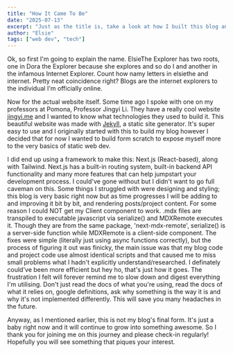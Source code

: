 ```yaml
---
title: "How It Came To Be"
date: "2025-07-13"
excerpt: "Just as the title is, take a look at how I built this blog and the choices I made."
author: "Elsie"
tags: ["web dev", "tech"]
---
```


Ok, so first I'm going to explain the name. ElsieThe Explorer has two roots, one in Dora the Explorer because she explores and so do I and another in the infamous Internet Explorer. Count how namy letters in elsiethe and internet. Pretty neat coincidence right? Blogs are the internet explorers to the individual I'm officially online.

Now for the actual website itself. Some time ago I spoke with one on my professors at Pomona, Professor Jingyi Li. They have a really cool website [jingyi.me](https://jingyi.me) and I wanted to know what technologies they used to build it. This beautiful website was made with [Jekyll](https://jekyllrb.com), a static site generator. It's super easy to use and I originally started with this to build my blog however I decided that for now I wanted to build form scratch to expose myself more to the very basics of static web dev.

I did end up using a framework to make this: Next.js (React-based), along with Tailwind. Next.js has a built-in routing system, built-in backend API functionality and many more features that can help jumpstart your development process. I could've gone without but I didn't want to go full caveman on this. Some things I struggled with were designing and styling; this blog is very basic right now but as time progresses I will be adding to and improving it bit by bit, and rendering posts/project content. For some reason I could NOT get my Client component to work. .mdx files are transpiled to executable javascript via serialize() and MDXRemote executes it. Though they are from the same package, 'next-mdx-remote', serialize() is a server-side function while MDXRemote is a client-side component. The fixes were simple (literally just using async functions correctly), but the process of figuring it out was finicky, the main issue was that my blog code and project code use almost identical scripts and that caused me to miss small problems what I hadn't explicitly understand/researched. I definately could've been more efficient but hey ho, that's just how it goes. The frustration I felt will forever remind me to slow down and digest everything I'm utilising. Don't just read the docs of what you're using, read the docs of what it relies on, google definitions, ask why something is the way it is and why it's not implemented differently. This will save you many headaches in the future.

Anyway, as I mentioned earlier, this is not my blog's final form. It's just a baby right now and it will continue to grow into something awesome. So I thank you for joining me on this journey and please check-in regularly! Hopefully you will see something that piques your interest.